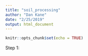```yaml
---
title: "soil_processing"
author: "Dan Kane"
date: "2/25/2019"
output: html_document
---
```


```r
knitr::opts_chunk$set(echo = TRUE)
```

Step 1: 



```r

```

